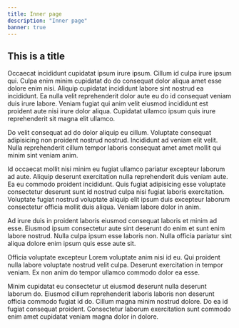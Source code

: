 ```yaml
---
title: Inner page
description: "Inner page"
banner: true
---
```


## This is a title

Occaecat incididunt cupidatat ipsum irure ipsum. Cillum id culpa irure ipsum qui. Culpa enim minim cupidatat do do consequat dolor aliqua amet esse dolore enim nisi. Aliquip cupidatat incididunt labore sint nostrud ea incididunt. Ea nulla velit reprehenderit dolor aute eu do id consequat veniam duis irure labore. Veniam fugiat qui anim velit eiusmod incididunt est proident aute nisi irure dolor aliqua. Cupidatat ullamco ipsum quis irure reprehenderit sit magna elit ullamco.

Do velit consequat ad do dolor aliquip eu cillum. Voluptate consequat adipisicing non proident nostrud nostrud. Incididunt ad veniam elit velit. Nulla reprehenderit cillum tempor laboris consequat amet amet mollit qui minim sint veniam anim.

Id occaecat mollit nisi minim eu fugiat ullamco pariatur excepteur laborum ad aute. Aliquip deserunt exercitation nulla reprehenderit duis veniam aute. Ea eu commodo proident incididunt. Quis fugiat adipisicing esse voluptate consectetur deserunt sunt id nostrud culpa nisi fugiat laboris exercitation. Voluptate fugiat nostrud voluptate aliquip elit ipsum duis excepteur laborum consectetur officia mollit duis aliqua. Veniam labore dolor in anim.

Ad irure duis in proident laboris eiusmod consequat laboris et minim ad esse. Eiusmod ipsum consectetur aute sint deserunt do enim et sunt enim labore nostrud. Nulla culpa ipsum esse laboris non. Nulla officia pariatur sint aliqua dolore enim ipsum quis esse aute sit.

Officia voluptate excepteur Lorem voluptate anim nisi id eu. Qui proident nulla labore voluptate nostrud velit culpa. Deserunt exercitation in tempor veniam. Ex non anim do tempor ullamco commodo dolor ea esse.

Minim cupidatat eu consectetur ut eiusmod deserunt nulla deserunt laborum do. Eiusmod cillum reprehenderit laboris laboris non deserunt officia commodo fugiat id do. Cillum magna minim nostrud dolore. Do ea id fugiat consequat proident. Consectetur laborum exercitation sunt commodo enim amet cupidatat veniam magna dolor in dolore.